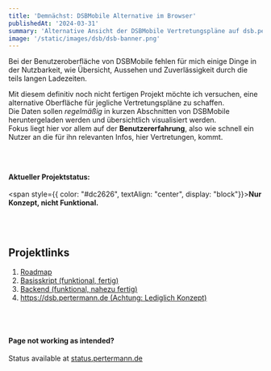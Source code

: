 ```yaml
---
title: 'Demnächst: DSBMobile Alternative im Browser'
publishedAt: '2024-03-31'
summary: 'Alternative Ansicht der DSBMobile Vertretungspläne auf dsb.pertermann.de'
image: '/static/images/dsb/dsb-banner.png'
---
```


Bei der Benutzeroberfläche von DSBMobile fehlen für mich einige Dinge in der Nutzbarkeit, wie Übersicht, Aussehen und Zuverlässigkeit durch die teils langen Ladezeiten.

Mit diesem definitiv noch nicht fertigen Projekt möchte ich versuchen, eine alternative Oberfläche für jegliche Vertretungspläne zu schaffen. \
Die Daten sollen _regelmäßig_ in kurzen Abschnitten von DSBMobile heruntergeladen werden und übersichtlich visualisiert werden. \
Fokus liegt hier vor allem auf der **Benutzererfahrung**, also wie schnell ein Nutzer an die für ihn relevanten Infos, hier Vertretungen, kommt.

<br></br>

**Aktueller Projektstatus:**
<br></br>
<span style={{ color: "#dc2626", textAlign: "center", display: "block"}}><b>Nur Konzept, nicht Funktional.</b></span>

<br></br>

## Projektlinks

1. [Roadmap](https://github.com/users/PrtmPhlp/projects/3/views/1)
2. [Basisskript (funktional, fertig)](https://github.com/PrtmPhlp/DSBMobile/blob/master/scraper.py)
3. [Backend (funktional, nahezu fertig)](https://github.com/PrtmPhlp/DSBMobile/)
4. [https://dsb.pertermann.de (Achtung: Lediglich Konzept)](https://dsb.pertermann.de)

<br></br>

#### Page not working as intended?
Status available at [status.pertermann.de](https://status.pertermann.de)
